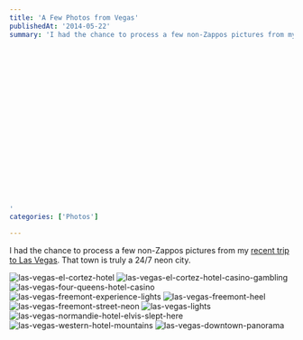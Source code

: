 ```yaml
---
title: 'A Few Photos from Vegas'
publishedAt: '2014-05-22'
summary: 'I had the chance to process a few non-Zappos pictures from my recent trip to Las Vegas. That town is truly a 24/7 neon city.





















'
categories: ['Photos']

---
```


I had the chance to process a few non-Zappos pictures from my [recent trip to Las Vegas](https://ericdodds.com/a-visit-to-zappos/). That town is truly a 24/7 neon city.

<Image src="/images/blog/a-few-photos-from-vegas/las-vegas-el-cortez-hotel-800x533.jpg" alt="las-vegas-el-cortez-hotel" width={800} height={600} />

<Image src="/images/blog/a-few-photos-from-vegas/las-vegas-el-cortez-hotel-casino-gambling-533x800.jpg" alt="las-vegas-el-cortez-hotel-casino-gambling" width={800} height={600} />

<Image src="/images/blog/a-few-photos-from-vegas/las-vegas-four-queens-hotel-casino-800x533.jpg" alt="las-vegas-four-queens-hotel-casino" width={800} height={600} />

<Image src="/images/blog/a-few-photos-from-vegas/las-vegas-freemont-experience-lights-800x533.jpg" alt="las-vegas-freemont-experience-lights" width={800} height={600} />

<Image src="/images/blog/a-few-photos-from-vegas/las-vegas-freemont-heel-800x533.jpg" alt="las-vegas-freemont-heel" width={800} height={600} />

<Image src="/images/blog/a-few-photos-from-vegas/las-vegas-freemont-street-neon-800x533.jpg" alt="las-vegas-freemont-street-neon" width={800} height={600} />

<Image src="/images/blog/a-few-photos-from-vegas/las-vegas-lights-800x533.jpg" alt="las-vegas-lights" width={800} height={600} />

<Image src="/images/blog/a-few-photos-from-vegas/las-vegas-normandie-hotel-elvis-slept-here-800x533.jpg" alt="las-vegas-normandie-hotel-elvis-slept-here" width={800} height={600} />

<Image src="/images/blog/a-few-photos-from-vegas/las-vegas-western-hotel-mountains-800x533.jpg" alt="las-vegas-western-hotel-mountains" width={800} height={533} />

<Image src="/images/blog/a-few-photos-from-vegas/las-vegas-downtown-panorama1-800x221.jpg" alt="las-vegas-downtown-panorama" width={800} height={221} />
